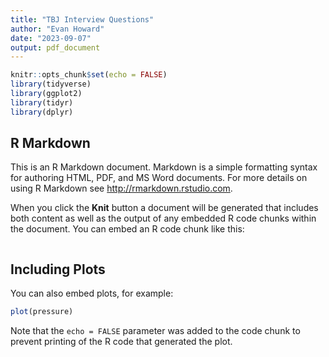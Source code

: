 ```yaml
---
title: "TBJ Interview Questions"
author: "Evan Howard"
date: "2023-09-07"
output: pdf_document
---
```


```r
knitr::opts_chunk$set(echo = FALSE)
library(tidyverse)
library(ggplot2)
library(tidyr)
library(dplyr)
```

## R Markdown

This is an R Markdown document. Markdown is a simple formatting syntax for authoring HTML, PDF, and MS Word documents. For more details on using R Markdown see <http://rmarkdown.rstudio.com>.

When you click the **Knit** button a document will be generated that includes both content as well as the output of any embedded R code chunks within the document. You can embed an R code chunk like this:

```r

```

## Including Plots

You can also embed plots, for example:

```r
plot(pressure)
```

Note that the `echo = FALSE` parameter was added to the code chunk to prevent printing of the R code that generated the plot.
